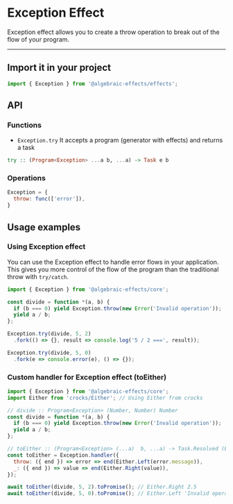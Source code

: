 
# Exception Effect
Exception effect allows you to create a throw operation to break out of the flow of your program.

---


## Import it in your project
```js
import { Exception } from '@algebraic-effects/effects';
```


## API

### Functions

* `Exception.try`
It accepts a program (generator with effects) and returns a task
```haskell
try :: (Program<Exception> ...a b, ...a) -> Task e b
```


### Operations
```js
Exception = {
  throw: func(['error']),
}
```


## Usage examples

### Using Exception effect
You can use the Exception effect to handle error flows in your application. This gives you more control of the flow of the program than the traditional throw with `try/catch`.

```js
import { Exception } from '@algebraic-effects/core';

const divide = function *(a, b) {
  if (b === 0) yield Exception.throw(new Error('Invalid operation'));
  yield a / b;
};

Exception.try(divide, 5, 2)
  .fork(() => {}, result => console.log('5 / 2 ===', result));

Exception.try(divide, 5, 0)
  .fork(e => console.error(e), () => {});
```



### Custom handler for Exception effect (toEither)

```js
import { Exception } from '@algebraic-effects/core';
import Either from 'crocks/Either'; // Using Either from crocks

// divide :: Program<Exception> (Number, Number) Number
const divide = function *(a, b) {
  if (b === 0) yield Exception.throw(new Error('Invalid operation'));
  yield a / b;
};

// toEither :: (Program<Exception> (...a)  b, ...a) -> Task.Resolved (Either Error b)
const toEither = Exception.handler({
  throw: ({ end }) => error => end(Either.Left(error.message)),
  _: ({ end }) => value => end(Either.Right(value)),
});

await toEither(divide, 5, 2).toPromise(); // Either.Right 2.5
await toEither(divide, 5, 0).toPromise(); // Either.Left 'Invalid operation'
```
